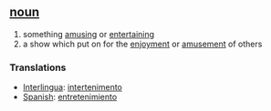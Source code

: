 == [[noun]] ==
# something [[amusing]] or [[entertaining]]
# a show which put on for the [[enjoyment]] or [[amusement]] of others

=== Translations ===
*[[Interlingua]]: [[intertenimento]]
*[[Spanish]]: [[entretenimiento]]